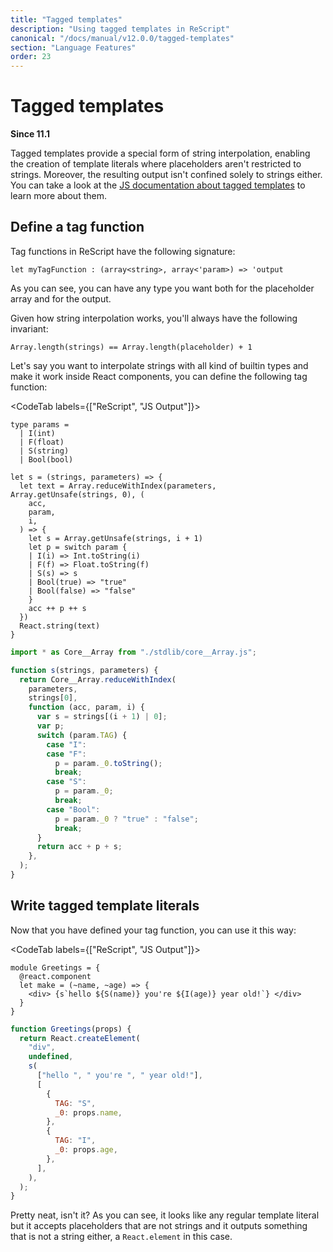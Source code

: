 ```yaml
---
title: "Tagged templates"
description: "Using tagged templates in ReScript"
canonical: "/docs/manual/v12.0.0/tagged-templates"
section: "Language Features"
order: 23
---
```


# Tagged templates

**Since 11.1**

Tagged templates provide a special form of string interpolation, enabling the creation of template literals
where placeholders aren't restricted to strings. Moreover, the resulting output isn't confined solely to
strings either. You can take a look at the [JS documentation
about tagged templates](https://developer.mozilla.org/en-US/docs/Web/JavaScript/Reference/Template_literals#tagged_templates)
to learn more about them.

## Define a tag function

Tag functions in ReScript have the following signature:

```res
let myTagFunction : (array<string>, array<'param>) => 'output
```

As you can see, you can have any type you want both for the placeholder array and for the output.

Given how string interpolation works, you'll always have the following invariant:

```res
Array.length(strings) == Array.length(placeholder) + 1
```

Let's say you want to interpolate strings with all kind of builtin types and make it work inside React components,
you can define the following tag function:

<CodeTab labels={["ReScript", "JS Output"]}>

```res prelude
type params =
  | I(int)
  | F(float)
  | S(string)
  | Bool(bool)

let s = (strings, parameters) => {
  let text = Array.reduceWithIndex(parameters, Array.getUnsafe(strings, 0), (
    acc,
    param,
    i,
  ) => {
    let s = Array.getUnsafe(strings, i + 1)
    let p = switch param {
    | I(i) => Int.toString(i)
    | F(f) => Float.toString(f)
    | S(s) => s
    | Bool(true) => "true"
    | Bool(false) => "false"
    }
    acc ++ p ++ s
  })
  React.string(text)
}
```

```js
import * as Core__Array from "./stdlib/core__Array.js";

function s(strings, parameters) {
  return Core__Array.reduceWithIndex(
    parameters,
    strings[0],
    function (acc, param, i) {
      var s = strings[(i + 1) | 0];
      var p;
      switch (param.TAG) {
        case "I":
        case "F":
          p = param._0.toString();
          break;
        case "S":
          p = param._0;
          break;
        case "Bool":
          p = param._0 ? "true" : "false";
          break;
      }
      return acc + p + s;
    },
  );
}
```

</CodeTab>

## Write tagged template literals

Now that you have defined your tag function, you can use it this way:

<CodeTab labels={["ReScript", "JS Output"]}>

```res example
module Greetings = {
  @react.component
  let make = (~name, ~age) => {
    <div> {s`hello ${S(name)} you're ${I(age)} year old!`} </div>
  }
}
```

```js
function Greetings(props) {
  return React.createElement(
    "div",
    undefined,
    s(
      ["hello ", " you're ", " year old!"],
      [
        {
          TAG: "S",
          _0: props.name,
        },
        {
          TAG: "I",
          _0: props.age,
        },
      ],
    ),
  );
}
```

</CodeTab>

Pretty neat, isn't it? As you can see, it looks like any regular template literal but it accepts placeholders that are not strings
and it outputs something that is not a string either, a `React.element` in this case.

